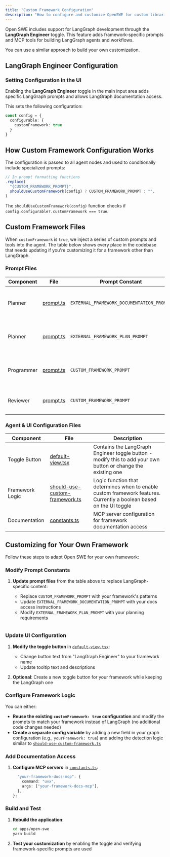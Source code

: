 ```yaml
---
title: "Custom Framework Configuration"
description: "How to configure and customize OpenSWE for custom libraries"
---
```


Open SWE includes support for LangGraph development through the **LangGraph Engineer** toggle. This feature adds framework-specific prompts and MCP tools for building LangGraph agents and workflows.

You can use a similar approach to build your own customization.

## LangGraph Engineer Configuration

### Setting Configuration in the UI

Enabling the **LangGraph Engineer** toggle in the main input area adds specific LangGraph prompts and allows LangGraph documentation access.

This sets the following configuration:

```typescript
const config = {
  configurable: {
    customFramework: true
  }
}
```

## How Custom Framework Configuration Works

The configuration is passed to all agent nodes and used to conditionally include specialized prompts:

```typescript
// In prompt formatting functions
.replace(
  "{CUSTOM_FRAMEWORK_PROMPT}",
  shouldUseCustomFramework(config) ? CUSTOM_FRAMEWORK_PROMPT : "",
)
```

The `shouldUseCustomFramework(config)` function checks if `config.configurable?.customFramework === true`.

## Custom Framework Files

When `customFramework` is `true`, we inject a series of custom prompts and tools into the agent. The table below shows every place in the codebase that needs updating if you're customizing it for a framework other than LangGraph.

### Prompt Files

| Component | File | Prompt Constant | Description |
|-----------|------|-----------------|-------------|
| Planner | [prompt.ts](https://github.com/langchain-ai/open-swe/tree/main/apps/open-swe/src/graphs/planner/nodes/generate-message/prompt.ts) | `EXTERNAL_FRAMEWORK_DOCUMENTATION_PROMPT` | Adds framework documentation access instructions |
| Planner | [prompt.ts](https://github.com/langchain-ai/open-swe/tree/main/apps/open-swe/src/graphs/planner/nodes/generate-message/prompt.ts) | `EXTERNAL_FRAMEWORK_PLAN_PROMPT` | Provides framework-specific planning requirements |
| Programmer | [prompt.ts](https://github.com/langchain-ai/open-swe/tree/main/apps/open-swe/src/graphs/programmer/nodes/generate-message/prompt.ts) | `CUSTOM_FRAMEWORK_PROMPT` | Comprehensive framework implementation patterns and best practices |
| Reviewer | [prompt.ts](https://github.com/langchain-ai/open-swe/tree/main/apps/open-swe/src/graphs/reviewer/nodes/generate-review-actions/prompt.ts) | `CUSTOM_FRAMEWORK_PROMPT` | Framework validation and testing requirements |

### Agent & UI Configuration Files

| Component | File | Description |
|-----------|------|-------------|
| Toggle Button | [default-view.tsx](https://github.com/langchain-ai/open-swe/tree/main/apps/web/src/components/v2/default-view.tsx) | Contains the LangGraph Engineer toggle button - modify this to add your own button or change the existing one |
| Framework Logic | [should-use-custom-framework.ts](https://github.com/langchain-ai/open-swe/tree/main/apps/open-swe/src/utils/should-use-custom-framework.ts) | Logic function that determines when to enable custom framework features. Currently a boolean based on the UI toggle |
| Documentation | [constants.ts](https://github.com/langchain-ai/open-swe/tree/main/packages/shared/src/constants.ts) | MCP server configuration for framework documentation access |



## Customizing for Your Own Framework

Follow these steps to adapt Open SWE for your own framework:

### Modify Prompt Constants

1. **Update prompt files** from the table above to replace LangGraph-specific content:
   - Replace `CUSTOM_FRAMEWORK_PROMPT` with your framework's patterns
   - Update `EXTERNAL_FRAMEWORK_DOCUMENTATION_PROMPT` with your docs access instructions
   - Modify `EXTERNAL_FRAMEWORK_PLAN_PROMPT` with your planning requirements

   ```

### Update UI Configuration

1. **Modify the toggle button** in [`default-view.tsx`](https://github.com/langchain-ai/open-swe/tree/main/apps/web/src/components/v2/default-view.tsx):
   - Change button text from "LangGraph Engineer" to your framework name
   - Update tooltip text and descriptions

2. **Optional**: Create a new toggle button for your framework while keeping the LangGraph one

### Configure Framework Logic

You can either:

- **Reuse the existing `customFramework: true` configuration** and modify the prompts to match your framework instead of LangGraph (no additional code changes needed)
- **Create a separate config variable** by adding a new field in your graph configuration (e.g., `yourFramework: true`) and adding the detection logic similar to [`should-use-custom-framework.ts`](https://github.com/langchain-ai/open-swe/tree/main/apps/open-swe/src/utils/should-use-custom-framework.ts)

### Add Documentation Access

1. **Configure MCP servers** in [`constants.ts`](https://github.com/langchain-ai/open-swe/tree/main/packages/shared/src/constants.ts):
   ```typescript
     "your-framework-docs-mcp": {
       command: "uvx",
       args: ["your-framework-docs-mcp"],
     },
   };
   ```

### Build and Test

1. **Rebuild the application**:
   ```bash
   cd apps/open-swe
   yarn build
   ```

2. **Test your customization** by enabling the toggle and verifying framework-specific prompts are used
